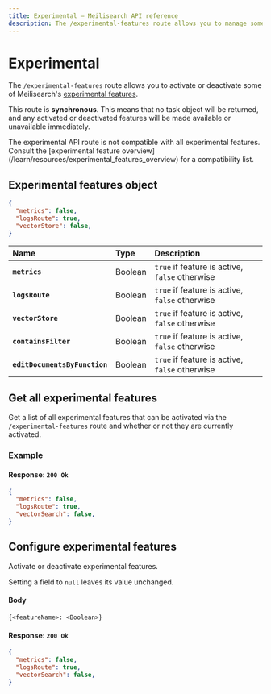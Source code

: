 ```yaml
---
title: Experimental — Meilisearch API reference
description: The /experimental-features route allows you to manage some of Meilisearch's experimental features.
---
```


# Experimental

The `/experimental-features` route allows you to activate or deactivate some of Meilisearch's [experimental features](/learn/resources/experimental_features_overview).

This route is **synchronous**. This means that no task object will be returned, and any activated or deactivated features will be made available or unavailable immediately.

<Capsule intent="danger">
The experimental API route is not compatible with all experimental features. Consult the [experimental feature overview](/learn/resources/experimental_features_overview) for a compatibility list.
</Capsule>

## Experimental features object

```json
{
  "metrics": false,
  "logsRoute": true,
  "vectorStore": false,
}
```

| Name                          | Type    | Description                                                               |
| :---------------------------- | :------ | :--------------------------------------------- |
| **`metrics`**                 | Boolean | `true` if feature is active, `false` otherwise |
| **`logsRoute`**               | Boolean | `true` if feature is active, `false` otherwise |
| **`vectorStore`**             | Boolean | `true` if feature is active, `false` otherwise |
| **`containsFilter`**          | Boolean | `true` if feature is active, `false` otherwise |
| **`editDocumentsByFunction`** | Boolean | `true` if feature is active, `false` otherwise |

## Get all experimental features

<RouteHighlighter method="GET" route="/experimental-features"/>

Get a list of all experimental features that can be activated via the `/experimental-features` route and whether or not they are currently activated.

### Example

<CodeSamples id="get_experimental_features_1" />

#### Response: `200 Ok`

```json
{
  "metrics": false,
  "logsRoute": true,
  "vectorSearch": false,
}
```

## Configure experimental features

<RouteHighlighter method="PATCH" route="/experimental-features"/>

Activate or deactivate experimental features.

<CodeSamples id="update_experimental_features_1" />

Setting a field to `null` leaves its value unchanged.

#### Body

```
{<featureName>: <Boolean>}
```

#### Response: `200 Ok`

```json
{
  "metrics": false,
  "logsRoute": true,
  "vectorSearch": false,
}
```
